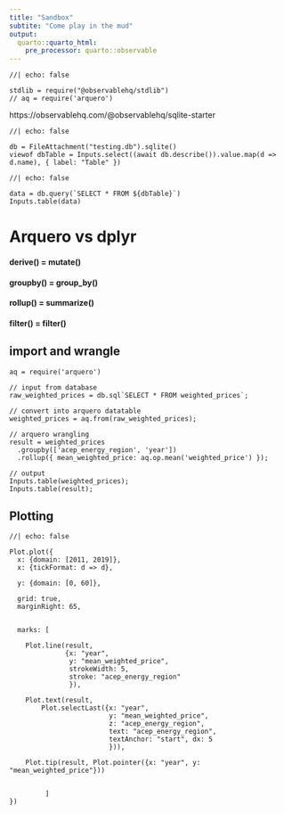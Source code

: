 ```yaml
---
title: "Sandbox"
subtite: "Come play in the mud"
output:
  quarto::quarto_html:
    pre_processor: quarto::observable
---
```




```ojs
//| echo: false

stdlib = require("@observablehq/stdlib")
// aq = require('arquero')

```

https://observablehq.com/@observablehq/sqlite-starter
```ojs
//| echo: false

db = FileAttachment("testing.db").sqlite()
viewof dbTable = Inputs.select((await db.describe()).value.map(d => d.name), { label: "Table" })

```

```ojs
//| echo: false

data = db.query(`SELECT * FROM ${dbTable}`)
Inputs.table(data)

```


# Arquero vs dplyr
#### derive() = mutate()
#### groupby() = group_by()
#### rollup() = summarize()
#### filter() = filter()

## import and wrangle
```ojs
aq = require('arquero')

// input from database
raw_weighted_prices = db.sql`SELECT * FROM weighted_prices`;

// convert into arquero datatable
weighted_prices = aq.from(raw_weighted_prices);

// arquero wrangling
result = weighted_prices
  .groupby(['acep_energy_region', 'year'])
  .rollup({ mean_weighted_price: aq.op.mean('weighted_price') });

// output
Inputs.table(weighted_prices);
Inputs.table(result);

```


## Plotting
```ojs
//| echo: false

Plot.plot({
  x: {domain: [2011, 2019]},
  x: {tickFormat: d => d},
  
  y: {domain: [0, 60]},
  
  grid: true,
  marginRight: 65,
  
  
  marks: [
 
    Plot.line(result,
              {x: "year", 
               y: "mean_weighted_price",
               strokeWidth: 5,
               stroke: "acep_energy_region"
               }),

    Plot.text(result, 
        Plot.selectLast({x: "year", 
                         y: "mean_weighted_price", 
                         z: "acep_energy_region", 
                         text: "acep_energy_region", 
                         textAnchor: "start", dx: 5
                         })),
                         
    Plot.tip(result, Plot.pointer({x: "year", y: "mean_weighted_price"}))
 

         ]
})

```





